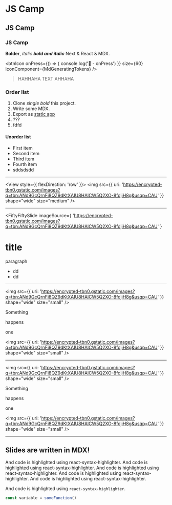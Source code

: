 
<SlidePage next="2-next-lesson">

# JS Camp

## JS Camp

### JS Camp

<!-- prettier-ignore -->
**Bolder**, _italic_ ***bold and italic*** Next & React & MDX.

<btnIcon
  onPress={() => {
    console.log('🚀 - onPress')
  }}
  size={60}
  IconComponent={MdGeneratingTokens}
/>

> HAHHAHA TEXT AHHAHA

### Order list

1. Clone _single bold_ this project.
1. Write some MDX.
1. Export as [static app](https://nextjs.org/docs/advanced-features/static-html-export)
1. ???
1. fdfd

#### Unorder list

- First item
- Second item
- Third item
- Fourth item
- sddsdsdd

---

<View style={{ flexDirection: 'row' }}>
  <img
    src={{
      uri: 'https://encrypted-tbn0.gstatic.com/images?q=tbn:ANd9GcQrnFi8QZ9dKtXAIU8HAlCW5Q2XO-8fdjiH8g&usqp=CAU'
    }}
    shape="wide"
    size="medium"
  />
</View>

---

<FiftyFiftySlide
  imageSource={
    'https://encrypted-tbn0.gstatic.com/images?q=tbn:ANd9GcQrnFi8QZ9dKtXAIU8HAlCW5Q2XO-8fdjiH8g&usqp=CAU'
  }
>

# title

paragraph

- dd
- dd

</FiftyFiftySlide>

---

<Steps>
<StepFade>

<img
  src={{
    uri: 'https://encrypted-tbn0.gstatic.com/images?q=tbn:ANd9GcQrnFi8QZ9dKtXAIU8HAlCW5Q2XO-8fdjiH8g&usqp=CAU'
  }}
  shape="wide"
  size="small"
/>

</StepFade>
<StepTransition start="down">

Something

</StepTransition>
<StepTransition start="top">

happens

</StepTransition>
<StepTransition start="left">

one

</StepTransition>
<StepTransition start="right">

<img
  src={{
    uri: 'https://encrypted-tbn0.gstatic.com/images?q=tbn:ANd9GcQrnFi8QZ9dKtXAIU8HAlCW5Q2XO-8fdjiH8g&usqp=CAU'
  }}
  shape="wide"
  size="small"
/>

</StepTransition>
</Steps>

---

<Steps>
<StepFade>

<img
  src={{
    uri: 'https://encrypted-tbn0.gstatic.com/images?q=tbn:ANd9GcQrnFi8QZ9dKtXAIU8HAlCW5Q2XO-8fdjiH8g&usqp=CAU'
  }}
  shape="wide"
  size="small"
/>

</StepFade>
<StepTransition start="down">

Something

</StepTransition>
<StepTransition start="top">

happens

</StepTransition>
<StepTransition start="left">

one

</StepTransition>
<StepTransition start="right">

<img
  src={{
    uri: 'https://encrypted-tbn0.gstatic.com/images?q=tbn:ANd9GcQrnFi8QZ9dKtXAIU8HAlCW5Q2XO-8fdjiH8g&usqp=CAU'
  }}
  shape="wide"
  size="small"
/>

</StepTransition>
</Steps>

---

## Slides are written in MDX!

And code is highlighted using react-syntax-highlighter. And code is highlighted using react-syntax-highlighter. And code is highlighted using react-syntax-highlighter. And code is highlighted using react-syntax-highlighter. And code is highlighted using react-syntax-highlighter.

And code is highlighted using `react-syntax-highlighter`.

```js
const variable = someFunction()
```

</SlidePage>
